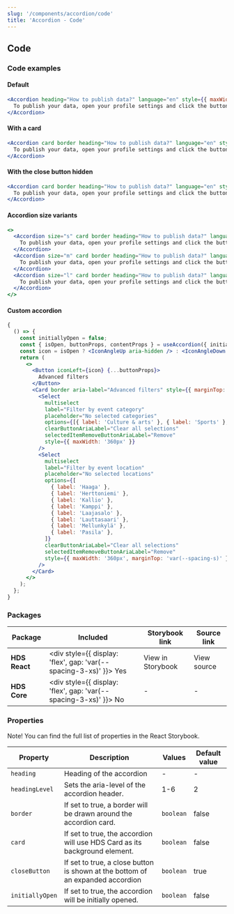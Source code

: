 ```yaml
---
slug: '/components/accordion/code'
title: 'Accordion - Code'
---
```





## Code

### Code examples

#### Default

<Playground>


```jsx
<Accordion heading="How to publish data?" language="en" style={{ maxWidth: '360px' }}>
  To publish your data, open your profile settings and click the button 'Publish'.
</Accordion>
```

</Playground>


#### With a card

<Playground>


```jsx
<Accordion card border heading="How to publish data?" language="en" style={{ maxWidth: '360px' }}>
  To publish your data, open your profile settings and click the button 'Publish'.
</Accordion>
```

</Playground>


#### With the close button hidden

<Playground>


```jsx
<Accordion card border heading="How to publish data?" language="en" style={{ maxWidth: '360px' }}>
  To publish your data, open your profile settings and click the button 'Publish'.
</Accordion>
```

</Playground>

#### Accordion size variants

<Playground>

```jsx
<>
  <Accordion size="s" card border heading="How to publish data?" language="en" style={{ maxWidth: '360px' }}>
    To publish your data, open your profile settings and click the button 'Publish'.
  </Accordion>
  <Accordion size="m" card border heading="How to publish data?" language="en" style={{ maxWidth: '360px', marginTop: 'var(--spacing-s)' }}>
    To publish your data, open your profile settings and click the button 'Publish'.
  </Accordion>
  <Accordion size="l" card border heading="How to publish data?" language="en" style={{ maxWidth: '360px', marginTop: 'var(--spacing-s)' }}>
    To publish your data, open your profile settings and click the button 'Publish'.
  </Accordion>
</>
```

</Playground>


#### Custom accordion

<Playground>


```jsx
{
  () => {
    const initiallyOpen = false;
    const { isOpen, buttonProps, contentProps } = useAccordion({ initiallyOpen });
    const icon = isOpen ? <IconAngleUp aria-hidden /> : <IconAngleDown aria-hidden />;
    return (
      <>
        <Button iconLeft={icon} {...buttonProps}>
          Advanced filters
        </Button>
        <Card border aria-label="Advanced filters" style={{ marginTop: 'var(--spacing-m)' }} {...contentProps}>
          <Select
            multiselect
            label="Filter by event category"
            placeholder="No selected categories"
            options={[{ label: 'Culture & arts' }, { label: 'Sports' }, { label: 'Museums' }, { label: 'Music' }]}
            clearButtonAriaLabel="Clear all selections"
            selectedItemRemoveButtonAriaLabel="Remove"
            style={{ maxWidth: '360px' }}
          />
          <Select
            multiselect
            label="Filter by event location"
            placeholder="No selected locations"
            options={[
              { label: 'Haaga' },
              { label: 'Herttoniemi' },
              { label: 'Kallio' },
              { label: 'Kamppi' },
              { label: 'Laajasalo' },
              { label: 'Lauttasaari' },
              { label: 'Mellunkylä' },
              { label: 'Pasila' },
            ]}
            clearButtonAriaLabel="Clear all selections"
            selectedItemRemoveButtonAriaLabel="Remove"
            style={{ maxWidth: '360px', marginTop: 'var(--spacing-s)' }}
          />
        </Card>
      </>
    );
  };
}
```

</Playground>


### Packages

| Package       | Included                                                                                        | Storybook link                                                                                                      | Source link                                                                                                                                                                    |
| ------------- | ----------------------------------------------------------------------------------------------- | ------------------------------------------------------------------------------------------------------------------- | ------------------------------------------------------------------------------------------------------------------------------------------------------------------------------ |
| **HDS React** | <div style={{ display: 'flex', gap: 'var(--spacing-3-xs)' }}><IconCheckCircleFill /> Yes </div> | <ExternalLink href="/storybook/react/?path=/story/components-accordion--default">View in Storybook</ExternalLink>   | <ExternalLink href="https://github.com/City-of-Helsinki/helsinki-design-system/blob/master/packages/react/src/components/accordion/Accordion.tsx">View source</ExternalLink>   |
| **HDS Core**  | <div style={{ display: 'flex', gap: 'var(--spacing-3-xs)' }}><IconCrossCircle /> No </div>      | -                                                                                                                   | -                                                                                                                                                                              |

### Properties

Note! You can find the full list of properties in the <ExternalLink href="/storybook/react/?path=/docs/components-accordion--default">React Storybook.</ExternalLink>

| Property        | Description                                                                    | Values    | Default value |
| --------------- | ------------------------------------------------------------------------------ | --------- | ------------- |
| `heading`       | Heading of the accordion                                                       | -         | -             |
| `headingLevel`  | Sets the aria-level of the accordion header.                                   | 1-6       | 2             |
| `border`        | If set to true, a border will be drawn around the accordion card.              | `boolean` | false         |
| `card`          | If set to true, the accordion will use HDS Card as its background element.     | `boolean` | false         |
| `closeButton`   | If set to true, a close button is shown at the bottom of an expanded accordion | `boolean` | true          |
| `initiallyOpen` | If set to true, the accordion will be initially opened.                        | `boolean` | false         |
